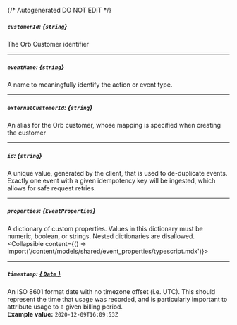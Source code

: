 {/* Autogenerated DO NOT EDIT  */}

##### `customerId`: *{`string`}*
The Orb Customer identifier

---
##### `eventName`: *{`string`}*
A name to meaningfully identify the action or event type.

---
##### `externalCustomerId`: *{`string`}*
An alias for the Orb customer, whose mapping is specified when creating the customer

---
##### `id`: *{`string`}*
A unique value, generated by the client, that is used to de-duplicate events. Exactly one event with a given idempotency key will be ingested, which allows for safe request retries.

---
##### `properties`: *{`EventProperties`}*
A dictionary of custom properties. Values in this dictionary must be numeric, boolean, or strings. Nested dictionaries are disallowed.
<Collapsible content={() => import('/content/models/shared/event_properties/typescript.mdx')}>
</Collapsible>

---
##### `timestamp`: [*{ `Date` }*](https://developer.mozilla.org/en-US/docs/Web/JavaScript/Reference/Global_Objects/Date)
An ISO 8601 format date with no timezone offset (i.e. UTC). This should represent the time that usage was recorded, and is particularly important to attribute usage to a given billing period.
<br/>
**Example value:** `2020-12-09T16:09:53Z`

